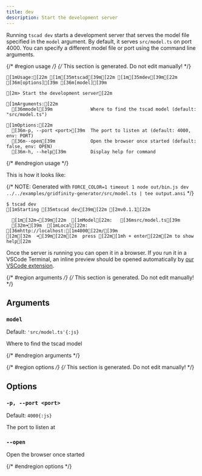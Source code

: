 ```yaml
---
title: dev
description: Start the development server
---
```


Running `tscad dev` starts a development server that serves the model file specified in the `model` argument. By default, it serves `src/model.ts` on port 4000. You can specify a different model file or port using the command line arguments.

{/* #region usage */}
{/* This section is generated. Do not edit manually! */}

```ansi title="Terminal"
[1mUsage:[22m [1m[35mtscad[39m[22m [1m[35mdev[39m[22m [36m[options][39m [36m[model][39m

[2m> Start the development server[22m

[1mArguments:[22m
  [36mmodel[39m              Where to find the tscad model (default: "src/model.ts")

[1mOptions:[22m
  [36m-p, --port <port>[39m  The port to listen at (default: 4000, env: PORT)
  [36m--open[39m             Open the browser once started (default: false, env: OPEN)
  [36m-h, --help[39m         Display help for command

```

{/* #endregion usage */}

This is how it looks like:

{/* NOTE: Generated with `FORCE_COLOR=1 timeout 1 node out/bin.js dev ../../examples/gridfinity-generator/src/model.ts | tee output.ansi` */}

```ansi
$ tscad dev
[1mStarting [35mtscad dev[39m[22m [2mv0.1.1[22m

  [1m[32m→[39m[22m  [1mModel[22m:   [36msrc/model.ts[39m
  [32m➜[39m  [1mLocal[22m:   [36mhttp://localhost:[1m4000[22m/[39m
[2m[32m  ➜[39m[22m[2m  press [22m[1mh + enter[22m[2m to show help[22m

```

Once the server is running you can open it in a browser. If you run it in a VSCode Terminal, an inline preview should be opened automatically by [our VSCode extension](/docs/get-started/ide-integration#vscode).

{/* #region arguments */}
{/* This section is generated. Do not edit manually! */}

## Arguments

### `model`

Default: `'src/model.ts'{:js}`

Where to find the tscad model

{/* #endregion arguments */}

{/* #region options */}
{/* This section is generated. Do not edit manually! */}

## Options

### `-p, --port <port>`

Default: `4000{:js}`

The port to listen at

### `--open`

Open the browser once started

{/* #endregion options */}
